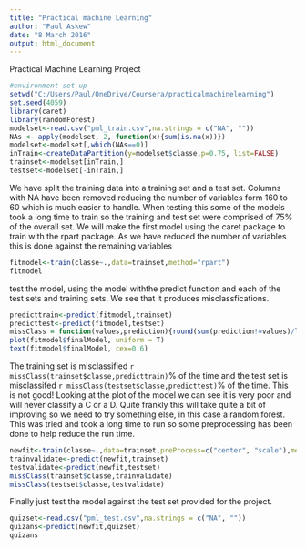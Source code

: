 ```yaml
---
title: "Practical machine Learning"
author: "Paul Askew"
date: "8 March 2016"
output: html_document
---
```


Practical Machine Learning Project

```r
#environment set up
setwd("C:/Users/Paul/OneDrive/Coursera/practicalmachinelearning")
set.seed(4059)
library(caret)
library(randomForest)
modelset<-read.csv("pml_train.csv",na.strings = c("NA", ""))
NAs <- apply(modelset, 2, function(x){sum(is.na(x))})
modelset<-modelset[,which(NAs==0)]
inTrain<-createDataPartition(y=modelset$classe,p=0.75, list=FALSE)
trainset<-modelset[inTrain,]
testset<-modelset[-inTrain,]
```

We have split the training data into a training set and a test set.  Columns with NA have been removed reducing the number of variables form 160 to 60 which is much easier to handle.  When testing this some of the models took a long time to train so the training and test set were comprised of 75% of the overall set.
We will make the first model using the caret package to train with the rpart package.  As we have reduced the number of variables this is done against the remaining variables

```r
fitmodel<-train(classe~.,data=trainset,method="rpart")
fitmodel
```

test the model, using the model withthe predict function and each of the test sets and training sets.  We see that it produces misclassfications.
```r
predicttrain<-predict(fitmodel,trainset)
predicttest<-predict(fitmodel,testset)
missClass = function(values,prediction){round(sum(prediction!=values)/length(values)*100,2)}
plot(fitmodel$finalModel, uniform = T)
text(fitmodel$finalModel, cex=0.6)
```


The training set is misclassified `r missClass(trainset$classe,predicttrain)`% of the time and the test set is misclassifed `r missClass(testset$classe,predicttest)`% of the time.  This is not good! Looking at the plot of the model we can see it is very poor and will never classify a C or a D.  Quite frankly this will take quite a bit of improving so we need to try something else, in this case a random forest.  This was tried and took a long time to run so some preprocessing has been done to help reduce the run time.
```r
newfit<-train(classe~.,data=trainset,preProcess=c("center", "scale"),method="rf",prox=TRUE)
trainvalidate<-predict(newfit,trainset)
testvalidate<-predict(newfit,testset)
missClass(trainset$classe,trainvalidate)
missClass(testset$classe,testvalidate)
```
Finally just test the model against the test set provided for the project.
```r
quizset<-read.csv("pml_test.csv",na.strings = c("NA", ""))
quizans<-predict(newfit,quizset)
quizans
```

